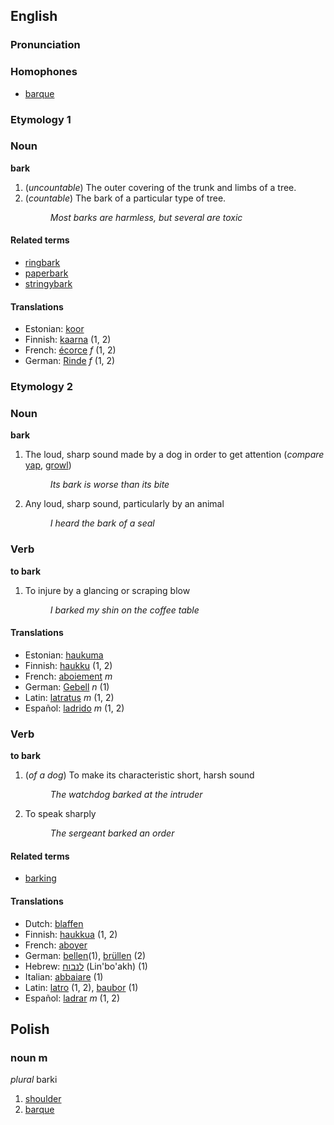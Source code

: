 == English ==
===Pronunciation===

===Homophones===
*[[barque]] <!-- may be a synonym too?-->

===Etymology 1===

=== Noun ===
'''bark'''

# (''uncountable'') The outer covering of the trunk and limbs of a tree.
# (''countable'') The bark of a particular type of tree.
#: ''Most barks are harmless, but several are toxic''

==== Related terms ====
* [[ringbark]]
* [[paperbark]]
* [[stringybark]]

====Translations====
*Estonian: [[koor]]
*Finnish: [[kaarna]] (1, 2)
*French: [[écorce]] ''f'' (1, 2)
*German: [[Rinde]] ''f'' (1, 2)

===Etymology 2===
===Noun===
'''bark'''

# The loud, sharp sound made by a dog in order to get attention (''compare'' [[yap]], [[growl]])
#: ''Its bark is worse than its bite''
# Any loud, sharp sound, particularly by an animal
#: ''I heard the bark of a seal''

===Verb===
'''to bark'''

# To injure by a glancing or scraping blow
#: ''I barked my shin on the coffee table''

====Translations====
*Estonian: [[haukuma]]
*Finnish: [[haukku]] (1, 2)
*French: [[aboiement]] ''m''
*German: [[Gebell]] ''n'' (1)
*Latin: [[latratus]] ''m'' (1, 2) 
*Español: [[ladrido]] ''m'' (1, 2)

=== Verb ===
'''to bark'''
# (''of a dog'') To make its characteristic short, harsh sound
#: ''The watchdog barked at the intruder''
# To speak sharply
#: ''The sergeant barked an order''

====Related terms====
*[[barking]] <!--noun and adj; "barking mad" would be a related term under "barking"-->

====Translations====
*Dutch: [[blaffen]]
*Finnish: [[haukkua]] (1, 2)
*French: [[aboyer]]
*German: [[bellen]](1), [[brüllen]] (2)
*Hebrew: [[לנבוח]] (Lin'bo'akh) (1)
*Italian: [[abbaiare]] (1)
*Latin: [[latro]] (1, 2), [[baubor]] (1)
*Español: [[ladrar]] ''m'' (1, 2) 


== Polish ==

===noun m===
''plural'' barki

# [[shoulder]]
# [[barque]]